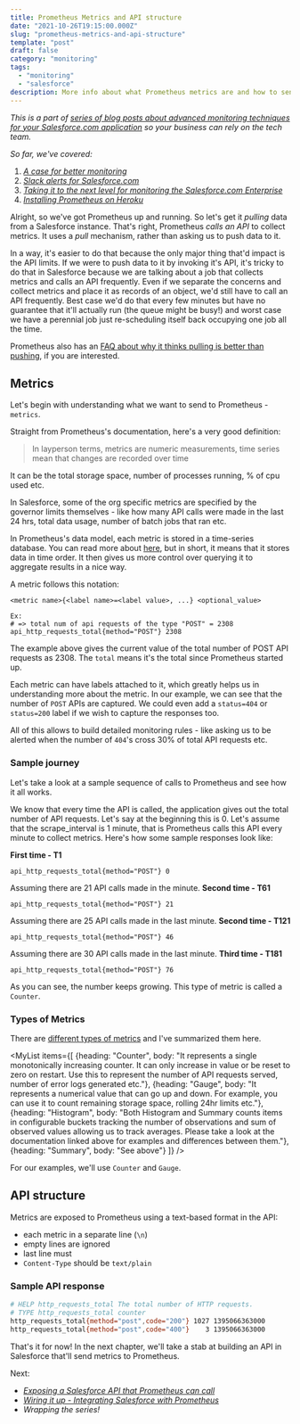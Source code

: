 ```yaml
---
title: Prometheus Metrics and API structure
date: "2021-10-26T19:15:00.000Z"
slug: "prometheus-metrics-and-api-structure"
template: "post"
draft: false
category: "monitoring"
tags:
  - "monitoring"
  - "salesforce"
description: More info about what Prometheus metrics are and how to send them via the API
---
```



_This is a part of [series of blog posts about advanced monitoring techniques for your Salesforce.com application](/series-about-monitoring-your-salesforce-enterprise) so your business can rely on the tech team._

_So far, we've covered:_

1. _[A case for better monitoring](/a-case-for-better-monitoring)_
2. _[Slack alerts for Salesforce.com](/slack-alerts-for-salesforce)_
3. _[Taking it to the next level for monitoring the Salesforce.com Enterprise](/next-level-monitoring-for-your-salesforce-enterprise)_
4. _[Installing Prometheus on Heroku](/installing-prometheus-on-heroku)_

Alright, so we've got Prometheus up and running. So let's get it _pulling_ data from a Salesforce instance. That's right, Prometheus _calls an API_ to collect metrics. It uses a _pull_ mechanism, rather than asking us to push data to it.

In a way, it's easier to do that because the only major thing that'd impact is the API limits. If we were to push data to it by invoking it's API, it's tricky to do that in Salesforce because we are talking about a job that collects metrics and calls an API frequently. Even if we separate the concerns and collect metrics and place it as records of an object, we'd still have to call an API frequently. Best case we'd do that every few minutes but have no guarantee that it'll actually run (the queue might be busy!) and worst case we have a perennial job just re-scheduling itself back occupying one job all the time.

Prometheus also has an [FAQ about why it thinks pulling is better than pushing](https://prometheus.io/docs/introduction/faq/#why-do-you-pull-rather-than-push), if you are interested.

## Metrics

Let's begin with understanding what we want to send to Prometheus - `metrics`.

Straight from Prometheus's documentation, here's a very good definition:

> In layperson terms, metrics are numeric measurements, time series mean that changes are recorded over time

It can be the total storage space, number of processes running, % of cpu used etc.

In Salesforce, some of the org specific metrics are specified by the governor limits themselves - like how many API calls were made in the last 24 hrs, total data usage, number of batch jobs that ran etc.

In Prometheus's data model, each metric is stored in a time-series database. You can read more about [here](https://en.wikipedia.org/wiki/Time_series), but in short, it means that it stores data in time order. It then gives us more control over querying it to aggregate results in a nice way.

A metric follows this notation:

```text
<metric name>{<label name>=<label value>, ...} <optional_value>

Ex:
# => total num of api requests of the type "POST" = 2308
api_http_requests_total{method="POST"} 2308
```

The example above gives the current value of the total number of POST API requests as 2308. The `total` means it's the total since Prometheus started up.

Each metric can have labels attached to it, which greatly helps us in understanding more about the metric. In our example, we can see that the number of `POST` APIs are captured. We could even add a `status=404` or `status=200` label if we wish to capture the responses too.

All of this allows to build detailed monitoring rules - like asking us to be alerted when the number of `404`'s cross 30% of total API requests etc.  

### Sample journey

Let's take a look at a sample sequence of calls to Prometheus and see how it all works.

We know that every time the API is called, the application gives out the total number of API requests. Let's say at the beginning this is 0. Let's assume that the scrape_interval is 1 minute, that is Prometheus calls this API every minute to collect metrics. Here's how some sample responses look like:

**First time - T1**

```
api_http_requests_total{method="POST"} 0
```

Assuming there are 21 API calls made in the minute.
**Second time - T61**

```
api_http_requests_total{method="POST"} 21
```

Assuming there are 25 API calls made in the last minute.
**Second time - T121**

```
api_http_requests_total{method="POST"} 46
```

Assuming there are 30 API calls made in the last minute.
**Third time - T181**

```
api_http_requests_total{method="POST"} 76
```

As you can see, the number keeps growing. This type of metric is called a `Counter`.

### Types of Metrics
There are [different types of metrics](https://prometheus.io/docs/concepts/metric_types/) and I've summarized them here.

<MyList items={[
  {heading: "Counter", body: "It represents a single monotonically increasing counter. It can only increase in value or be reset to zero on restart. Use this to represent the number of API requests served, number of error logs generated etc."},
  {heading: "Gauge", body: "It represents a numerical value that can go up and down. For example, you can use it to count remaining storage space, rolling 24hr limits etc."},
  {heading: "Histogram", body: "Both Histogram and Summary counts items in configurable buckets tracking the number of observations and sum of observed values allowing us to track averages. Please take a look at the documentation linked above for examples and differences between them."},
  {heading: "Summary", body: "See above"}
]} />

For our examples, we'll use `Counter` and `Gauge`.

## API structure

Metrics are exposed to Prometheus using a text-based format in the API:

- each metric in a separate line (`\n`)
- empty lines are ignored
- last line must
- `Content-Type` should be `text/plain`

### Sample API response

```bash
# HELP http_requests_total The total number of HTTP requests.
# TYPE http_requests_total counter
http_requests_total{method="post",code="200"} 1027 1395066363000
http_requests_total{method="post",code="400"}    3 1395066363000
```

That's it for now! In the next chapter, we'll take a stab at building an API in Salesforce that'll send metrics to Prometheus.

Next:
- _[Exposing a Salesforce API that Prometheus can call](/creating-salesforce-api-to-invoke-from-prometheus)_
- _[Wiring it up - Integrating Salesforce with Prometheus](integrating-salesforce-with-prometheus)_
- _Wrapping the series!_
